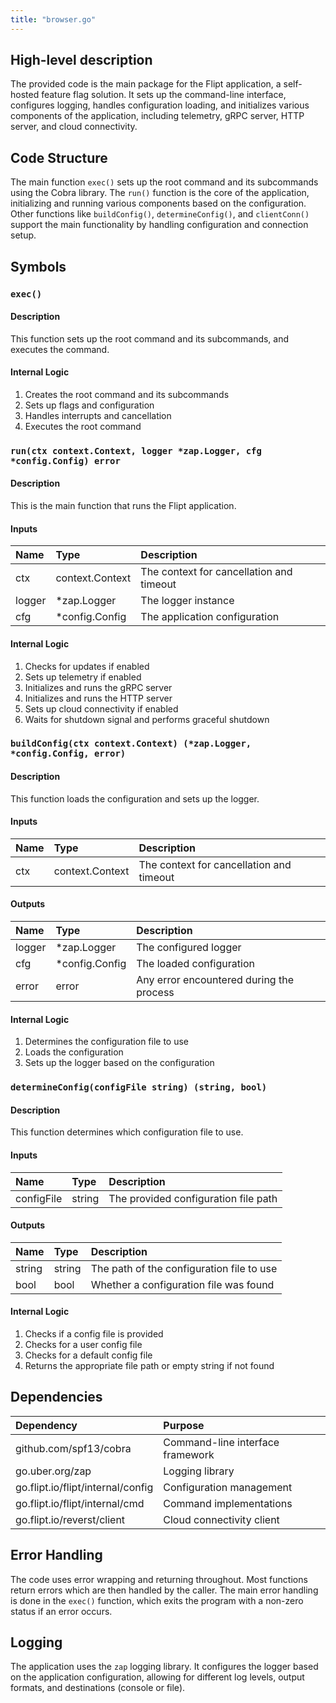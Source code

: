 ```yaml
---
title: "browser.go"
---
```


## High-level description
The provided code is the main package for the Flipt application, a self-hosted feature flag solution. It sets up the command-line interface, configures logging, handles configuration loading, and initializes various components of the application, including telemetry, gRPC server, HTTP server, and cloud connectivity.

## Code Structure
The main function `exec()` sets up the root command and its subcommands using the Cobra library. The `run()` function is the core of the application, initializing and running various components based on the configuration. Other functions like `buildConfig()`, `determineConfig()`, and `clientConn()` support the main functionality by handling configuration and connection setup.

## Symbols

### `exec()`
#### Description
This function sets up the root command and its subcommands, and executes the command.

#### Internal Logic
1. Creates the root command and its subcommands
2. Sets up flags and configuration
3. Handles interrupts and cancellation
4. Executes the root command

### `run(ctx context.Context, logger *zap.Logger, cfg *config.Config) error`
#### Description
This is the main function that runs the Flipt application.

#### Inputs
| Name | Type | Description |
|:-----|:-----|:------------|
| ctx | context.Context | The context for cancellation and timeout |
| logger | *zap.Logger | The logger instance |
| cfg | *config.Config | The application configuration |

#### Internal Logic
1. Checks for updates if enabled
2. Sets up telemetry if enabled
3. Initializes and runs the gRPC server
4. Initializes and runs the HTTP server
5. Sets up cloud connectivity if enabled
6. Waits for shutdown signal and performs graceful shutdown

### `buildConfig(ctx context.Context) (*zap.Logger, *config.Config, error)`
#### Description
This function loads the configuration and sets up the logger.

#### Inputs
| Name | Type | Description |
|:-----|:-----|:------------|
| ctx | context.Context | The context for cancellation and timeout |

#### Outputs
| Name | Type | Description |
|:-----|:-----|:------------|
| logger | *zap.Logger | The configured logger |
| cfg | *config.Config | The loaded configuration |
| error | error | Any error encountered during the process |

#### Internal Logic
1. Determines the configuration file to use
2. Loads the configuration
3. Sets up the logger based on the configuration

### `determineConfig(configFile string) (string, bool)`
#### Description
This function determines which configuration file to use.

#### Inputs
| Name | Type | Description |
|:-----|:-----|:------------|
| configFile | string | The provided configuration file path |

#### Outputs
| Name | Type | Description |
|:-----|:-----|:------------|
| string | string | The path of the configuration file to use |
| bool | bool | Whether a configuration file was found |

#### Internal Logic
1. Checks if a config file is provided
2. Checks for a user config file
3. Checks for a default config file
4. Returns the appropriate file path or empty string if not found

## Dependencies
| Dependency | Purpose |
|:-----------|:--------|
| github.com/spf13/cobra | Command-line interface framework |
| go.uber.org/zap | Logging library |
| go.flipt.io/flipt/internal/config | Configuration management |
| go.flipt.io/flipt/internal/cmd | Command implementations |
| go.flipt.io/reverst/client | Cloud connectivity client |

## Error Handling
The code uses error wrapping and returning throughout. Most functions return errors which are then handled by the caller. The main error handling is done in the `exec()` function, which exits the program with a non-zero status if an error occurs.

## Logging
The application uses the `zap` logging library. It configures the logger based on the application configuration, allowing for different log levels, output formats, and destinations (console or file).